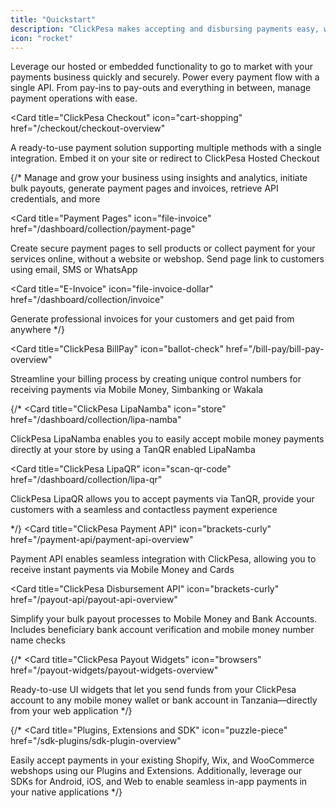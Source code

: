```yaml
---
title: "Quickstart"
description: "ClickPesa makes accepting and disbursing payments easy, whether you know how to code or not - ClickPesa has the right solution for you."
icon: "rocket"
---
```


Leverage our hosted or embedded functionality to go to market with your payments business quickly and securely. Power every payment flow with a single API. From pay-ins to pay-outs and everything in between, manage payment operations with ease.


<CardGroup  cols={2} >

<Card
  title="ClickPesa Checkout"
  icon="cart-shopping"
  href="/checkout/checkout-overview"
>
A ready-to-use payment solution supporting multiple methods with a single integration. Embed it on your site or redirect to ClickPesa Hosted Checkout
</Card>

{/* <Card
title="ClickPesa Dashboard"
 icon="browser"
 href="/dashboard/introduction">
Manage and grow your business using insights and analytics, initiate bulk payouts, generate payment pages and invoices, retrieve API credentials, and more
</Card>

<Card
  title="Payment Pages"
  icon="file-invoice"
  href="/dashboard/collection/payment-page"
>
Create secure payment pages to sell products or collect payment for your services online, without a website or webshop. Send page link to customers using email, SMS or WhatsApp
</Card>

<Card
  title="E-Invoice"
  icon="file-invoice-dollar"
  href="/dashboard/collection/invoice"
>
 Generate professional invoices for your customers and get paid from anywhere
</Card>
 */}

<Card
  title="ClickPesa BillPay"
  icon="ballot-check"
  href="/bill-pay/bill-pay-overview"
>
  Streamline your billing process by creating unique control numbers for receiving payments via Mobile Money, Simbanking or Wakala
</Card>

{/* <Card
  title="ClickPesa LipaNamba"
  icon="store"
  href="/dashboard/collection/lipa-namba"
>
  ClickPesa LipaNamba enables you to easily accept mobile money payments directly at your store by using a TanQR enabled LipaNamba
</Card>

<Card
  title="ClickPesa LipaQR"
  icon="scan-qr-code"
  href="/dashboard/collection/lipa-qr"
>
  ClickPesa LipaQR allows you to accept payments via TanQR, provide your customers with a seamless and contactless payment experience
</Card>

 */}
<Card
  title="ClickPesa Payment API"
  icon="brackets-curly"
  href="/payment-api/payment-api-overview"
>
Payment API enables seamless integration with ClickPesa, allowing you to receive instant payments via Mobile Money and Cards
</Card>

<Card
  title="ClickPesa Disbursement API"
  icon="brackets-curly"
  href="/payout-api/payout-api-overview"
>
Simplify your bulk payout processes to Mobile Money and Bank Accounts. Includes beneficiary bank account verification and mobile money number name checks
</Card>

{/* <Card
  title="ClickPesa Payout Widgets"
  icon="browsers"
  href="/payout-widgets/payout-widgets-overview"
>
Ready-to-use UI widgets that let you send funds from your ClickPesa account to any mobile money wallet or bank account in Tanzania—directly from your web application
</Card>
 */}

{/* <Card
  title="Plugins, Extensions and SDK"
  icon="puzzle-piece"
  href="/sdk-plugins/sdk-plugin-overview"
>
Easily accept payments in your existing Shopify, Wix, and WooCommerce webshops using our Plugins and Extensions. Additionally, leverage our SDKs for Android, iOS, and Web to enable seamless in-app payments in your native applications
</Card>
 */}
</CardGroup>